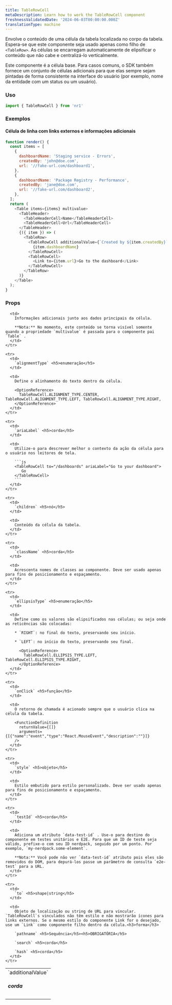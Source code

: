 ```yaml
---
title: TableRowCell
metaDescription: Learn how to work the TableRowCell component
freshnessValidatedDate: '2024-06-03T00:00:00.000Z'
translationType: machine
---
```


Envolve o conteúdo de uma célula da tabela localizada no corpo da tabela. Espera-se que este componente seja usado apenas como filho de `<TableRow>`. As células se encarregam automaticamente de elipsificar o conteúdo que não cabe e centralizá-lo verticalmente.

Este componente é a célula base. Para casos comuns, o SDK também fornece um conjunto de células adicionais para que elas sempre sejam pintadas de forma consistente na interface do usuário (por exemplo, nome da entidade com um status ou um usuário).

### Uso

```js
import { TableRowCell } from 'nr1'
```

### Exemplos

#### Célula de linha com links externos e informações adicionais

```js
function render() {
  const items = [
    {
      dashboardName: 'Staging service - Errors',
      createdBy: 'john@doe.com',
      url: '//fake-url.com/dashboard1',
    },
    {
      dashboardName: 'Package Registry - Performance',
      createdBy: 'jane@doe.com',
      url: '//fake-url.com/dashboard2',
    },
  ];
  return (
    <Table items={items} multivalue>
      <TableHeader>
        <TableHeaderCell>Name</TableHeaderCell>
        <TableHeaderCell>Url</TableHeaderCell>
      </TableHeader>
      {({ item }) => (
        <TableRow>
          <TableRowCell additionalValue={`Created by ${item.createdBy}`}>
            {item.dashboardName}
          </TableRowCell>
          <TableRowCell>
            <Link to={item.url}>Go to the dashboard</Link>
          </TableRowCell>
        </TableRow>
      )}
    </Table>
  );
}
```

### Props

<table>
  <tbody>
    <tr>
      <td>
        `additionalValue` <h5>corda</h5>
      </td>

      <td>
        Informações adicionais junto aos dados principais da célula.

        **Nota:** No momento, este conteúdo se torna visível somente quando a propriedade `multivalue` é passada para o componente pai `Table` .
      </td>
    </tr>

    <tr>
      <td>
        `alignmentType` <h5>enumeração</h5>
      </td>

      <td>
        Define o alinhamento do texto dentro da célula.

        <OptionReference>
          TableRowCell.ALIGNMENT_TYPE.CENTER, TableRowCell.ALIGNMENT_TYPE.LEFT, TableRowCell.ALIGNMENT_TYPE.RIGHT,
        </OptionReference>
      </td>
    </tr>

    <tr>
      <td>
        `ariaLabel` <h5>corda</h5>
      </td>

      <td>
        Utilize-o para descrever melhor o contexto da ação da célula para o usuário nos leitores de tela.

        ```js
        <TableRowCell to="/dashboards" ariaLabel="Go to your dashboard">
           Go 
        </TableRowCell> 
        ```
      </td>
    </tr>

    <tr>
      <td>
        `children` <h5>nó</h5>
      </td>

      <td>
        Conteúdo da célula da tabela.
      </td>
    </tr>

    <tr>
      <td>
        `className` <h5>corda</h5>
      </td>

      <td>
        Acrescenta nomes de classes ao componente. Deve ser usado apenas para fins de posicionamento e espaçamento.
      </td>
    </tr>

    <tr>
      <td>
        `ellipsisType` <h5>enumeração</h5>
      </td>

      <td>
        Define como os valores são elipsificados nas células; ou seja onde as reticências são colocadas:

        * `RIGHT`: no final do texto, preservando seu início.

        * `LEFT`: no início do texto, preservando seu final.

          <OptionReference>
            TableRowCell.ELLIPSIS_TYPE.LEFT, TableRowCell.ELLIPSIS_TYPE.RIGHT,
          </OptionReference>
      </td>
    </tr>

    <tr>
      <td>
        `onClick` <h5>função</h5>
      </td>

      <td>
        O retorno de chamada é acionado sempre que o usuário clica na célula da tabela.

        <FunctionDefinition
          returnValue={[]}
          arguments={[{"name":"event","type":"React.MouseEvent","description":""}]}
        />
      </td>
    </tr>

    <tr>
      <td>
        `style` <h5>objeto</h5>
      </td>

      <td>
        Estilo embutido para estilo personalizado. Deve ser usado apenas para fins de posicionamento e espaçamento.
      </td>
    </tr>

    <tr>
      <td>
        `testId` <h5>corda</h5>
      </td>

      <td>
        Adiciona um atributo `data-test-id` . Use-o para destino do componente em testes unitários e E2E. Para que um ID de teste seja válido, prefixe-o com seu ID nerdpack, seguido por um ponto. Por exemplo, `my-nerdpack.some-element`.

        **Nota:** Você pode não ver `data-test-id` atributo pois eles são removidos do DOM, para depurá-los passe um parâmetro de consulta `e2e-test` para a URL.
      </td>
    </tr>

    <tr>
      <td>
        `to` <h5>shape|string</h5>
      </td>

      <td>
        Objeto de localização ou string de URL para vincular. `TableRowCell`s vinculados não têm estilo e não mostrarão ícones para links externos. Se o mesmo estilo do componente Link for o desejado, use um `Link` como componente filho dentro da célula.<h3>forma</h3>

        `pathname` <h5>Sequência</h5><h5>OBRIGATÓRIA</h5>

        `search` <h5>corda</h5>

        `hash` <h5>corda</h5>
      </td>
    </tr>
  </tbody>
</table>